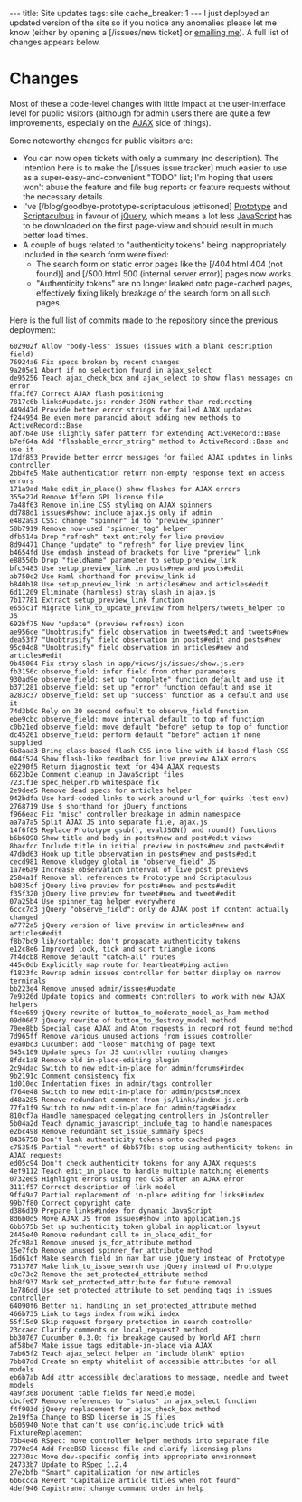 ---
title: Site updates
tags: site
cache_breaker: 1
---
I just deployed an updated version of the site so if you notice any anomalies please let me know (either by opening a [/issues/new ticket] or [mailto:win@wincent.com emailing me]). A full list of changes appears below.

= Changes =

Most of these a code-level changes with little impact at the user-interface level for public visitors (although for admin users there are quite a few improvements, especially on the [[AJAX]] side of things).

Some noteworthy changes for public visitors are:

* You can now open tickets with only a summary (no description). The intention here is to make the [/issues issue tracker] much easier to use as a super-easy-and-convenient "TODO" list; I'm hoping that users won't abuse the feature and file bug reports or feature requests without the necessary details.
* I've [/blog/goodbye-prototype-scriptaculous jettisoned] [[Prototype]] and [[Scriptaculous]] in favour of [[jQuery]], which means a lot less [[JavaScript]] has to be downloaded on the first page-view and should result in much better load times.
* A couple of bugs related to "authenticity tokens" being inappropriately included in the search form were fixed:
** The search form on static error pages like the [/404.html 404 (not found)] and [/500.html 500 (internal server error)] pages now works.
** "Authenticity tokens" are no longer leaked onto page-cached pages, effectively fixing likely breakage of the search form on all such pages.

Here is the full list of commits made to the repository since the previous deployment:

<pre>602902f Allow "body-less" issues (issues with a blank description field)
76924a6 Fix specs broken by recent changes
9a205e1 Abort if no selection found in ajax_select
de95256 Teach ajax_check_box and ajax_select to show flash messages on error
ffa1f67 Correct AJAX flash positioning
7817c6b links#update.js: render JSON rather than redirecting
449d47d Provide better error strings for failed AJAX updates
f244954 Be even more paranoid about adding new methods to ActiveRecord::Base
abf764e Use slightly safer pattern for extending ActiveRecord::Base
b7ef64a Add "flashable_error_string" method to ActiveRecord::Base and use it
17df853 Provide better error messages for failed AJAX updates in links controller
2bb4fe5 Make authentication return non-empty response text on access errors
171a9ad Make edit_in_place() show flashes for AJAX errors
355e27d Remove Affero GPL license file
7a48f63 Remove inline CSS styling on AJAX spinners
dd788d1 issues#show: include ajax.js only if admin
e482a93 CSS: change "spinner" id to "preview_spinner"
50b7919 Remove now-used "spinner_tag" helper
dfb514a Drop "refresh" text entirely for live preview
8d94471 Change "update" to "refresh" for live preview link
b4654fd Use emdash instead of brackets for live "preview" link
e88550b Drop "fieldName" parameter to setup_preview_link
bfc5483 Use setup_preview_link in posts#new and posts#edit
ab750e2 Use Haml shorthand for preview_link id
b840b18 Use setup_preview_link in articles#new and articles#edit
6d11209 Eliminate (harmless) stray slash in ajax.js
7b17781 Extract setup_preview_link function
e655c1f Migrate link_to_update_preview from helpers/tweets_helper to JS
692bf75 New "update" (preview refresh) icon
ae956ce "Unobtrusify" field observation in tweets#edit and tweets#new
dea53f7 "Unobtrusify" field observation in posts#edit and posts#new
95c04d8 "Unobtrusify" field observation in articles#new and articles#edit
9b45004 Fix stray slash in app/views/js/issues/show.js.erb
fb3156c observe_field: infer field from other parameters
930ad9e observe_field: set up "complete" function default and use it
b371281 observe_field: set up "error" function default and use it
a283c37 observe_field: set up "success" function as a default and use it
74d3b0c Rely on 30 second default to observe_field function
ebe9cbc observe_field: move interval default to top of function
c0b21ed observe_field: move default "before" setup to top of function
dc45261 observe_field: perform default "before" action if none supplied
6b8aaa3 Bring class-based flash CSS into line with id-based flash CSS
044f524 Show flash-like feedback for live preview AJAX errors
e2290f5 Return diagnostic text for 404 AJAX requests
6623b2e Comment cleanup in JavaScript files
7231f1e spec_helper.rb whitespace fix
2e9dee5 Remove dead specs for articles helper
942bdfa Use hard-coded links to work around url_for quirks (test env)
2768719 Use $ shorthand for jQuery functions
f966eac Fix "misc" controller breakage in admin namespace
aa7a7a5 Split AJAX JS into separate file, ajax.js
14f6f05 Replace Prototype gsub(), evalJSON() and round() functions
b6b6098 Show title and body in posts#new and post#edit views
8bacfcc Include title in initial preview in posts#new and posts#edit
47dbd63 Hook up title observation in posts#new and posts#edit
cecd981 Remove kludgey global in "observe_field" JS
1a7e6a9 Increase observation interval of live post previews
2584a1f Remove all references to Prototype and Scriptaculous
b9835cf jQuery live preview for posts#new and posts#edit
f35f320 jQuery live preview for tweet#new and tweet#edit
07a25b4 Use spinner_tag helper everywhere
6ccc7d3 jQuery "observe_field": only do AJAX post if content actually changed
a7772a5 jQuery version of live preview in articles#new and articles#edit
f8b7bc9 lib/sortable: don't propagate authenticity tokens
e12c8e6 Improved lock, tick and sort triangle icons
7f4dcb8 Remove default "catch-all" routes
445c0db Explicitly map route for heartbeat#ping action
f1823fc Rewrap admin issues controller for better display on narrow terminals
bb223e4 Remove unused admin/issues#update
7e9326d Update topics and comments controllers to work with new AJAX helpers
f4ee659 jQuery rewrite of button_to_moderate_model_as_ham method
09d0667 jQuery rewrite of button_to_destroy_model method
70ee8bb Special case AJAX and Atom requests in record_not_found method
7d965ff Remove various unused actions from issues controller
e9a0bc3 Cucumber: add "loose" matching of page text
545c109 Update specs for JS controller routing changes
8fdc1a8 Remove old in-place-editing plugin
2c94dac Switch to new edit-in-place for admin/forums#index
9b2191c Comment consistency fix
1d010ec Indentation fixes in admin/tags controller
f764e48 Switch to new edit-in-place for admin/posts#index
d48a285 Remove redundant comment from js/links/index.js.erb
77fa1f9 Switch to new edit-in-place for admin/tags#index
810cf7a Handle namespaced delegating controllers in JsController
5b04a2d Teach dynamic_javascript_include_tag to handle namespaces
e2bc498 Remove redundant set_issue_summary specs
8436758 Don't leak authenticity tokens onto cached pages
c753545 Partial "revert" of 6bb575b: stop using authenticity tokens in AJAX requests
ed05c94 Don't check authenticity tokens for any AJAX requests
4ef9112 Teach edit_in_place to handle multiple matching elements
0732e05 Highlight errors using red CSS after an AJAX error
3111f57 Correct description of link model
9ff49a7 Partial replacement of in-place editing for links#index
99b7f80 Correct copyright date
d386d19 Prepare links#index for dynamic JavaScript
8d6b0d5 Move AJAX JS from issues#show into application.js
6bb575b Set up authenticity token global in application layout
2445e40 Remove redundant call to in_place_edit_for
2fc98a1 Remove unused js_for_attribute method
15e7fcb Remove unused spinner_for_attribute method
16d61cf Make search field in nav bar use jQuery instead of Prototype
7313787 Make link_to_issue_search use jQuery instead of Prototype
c0c73c2 Remove the set_protected_attribute method
bb8f937 Mark set_protected_attribute for future removal
1e786dd Use set_protected_attribute to set pending tags in issues controller
64090f6 Better nil handling in set_protected_attribute method
466b735 Link to tags index from wiki index
55f15d9 Skip request forgery protection in search controller
23ccaec Clarify comments on local_request? method
bb30767 Cucumber 0.3.0: fix breakage caused by World API churn
af58be7 Make issue tags editable-in-place via AJAX
7ab65f2 Teach ajax_select helper an "include blank" option
7bb87dd Create an empty whitelist of accessible attributes for all models
eb6b7ab Add attr_accessible declarations to message, needle and tweet models
4a9f368 Document table fields for Needle model
cbcfe07 Remove references to "status" in ajax_select function
f4f903d jQuery replacement for ajax_check_box method
2e19f5a Change to BSD license in JS files
b505940 Note that can't use config.include trick with FixtureReplacement
73b4e46 RSpec: move controller helper methods into separate file
7970e94 Add FreeBSD license file and clarify licensing plans
22730ac Move dev-specific config into appropriate environment
24733b7 Update to RSpec 1.2.4
27e2bfb "Smart" capitalization for new articles
6b6ccca Revert "Capitalize article titles when not found"
4def946 Capistrano: change command order in help</pre>
